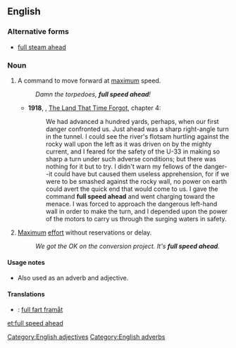 ==English==

===Alternative forms===
* [[full steam ahead]]

===Noun===
{{head|en|noun|head=[[full]] [[speed]] [[ahead]]}}

# {{usually|nautical}} A command to move forward at [[maximum]] speed.
#: ''Damn the torpedoes, '''full speed ahead'''!''
#* '''1918''', {{w|Edgar Rice Burroughs}}, [[w:The Land That Time Forgot (novel)|The Land That Time Forgot]], chapter 4:
#*: We had advanced a hundred yards, perhaps, when our first danger confronted us. Just ahead was a sharp right-angle turn in the tunnel. I could see the river's flotsam hurtling against the rocky wall upon the left as it was driven on by the mighty current, and I feared for the safety of the U-33 in making so sharp a turn under such adverse conditions; but there was nothing for it but to try. I didn't warn my fellows of the danger--it could have but caused them useless apprehension, for if we were to be smashed against the rocky wall, no power on earth could avert the quick end that would come to us. I gave the command '''full speed ahead''' and went charging toward the menace. I was forced to approach the dangerous left-hand wall in order to make the turn, and I depended upon the power of the motors to carry us through the surging waters in safety.
# {{idiomatic}} [[maximum|Maximum]] [[effort]] without reservations or delay.
#: ''We got the OK on the conversion project. It's '''full speed ahead'''.''

====Usage notes====
* Also used as an adverb and adjective.

====Translations====
{{trans-top|nautical}}
{{trans-mid}}
{{trans-bottom}}

{{trans-top|idiom, maximum effort}}
{{trans-mid}}
{{trans-bottom}}

{{checktrans-top|}}
* {{ttbc|sv}}: [[full fart framåt]]
{{trans-bottom}}

[[Category:English adjectives]]
[[Category:English adverbs]]

[[et:full speed ahead]]
